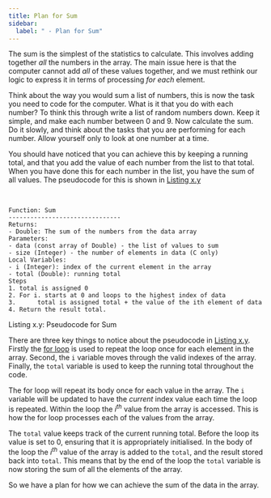 ```yaml
---
title: Plan for Sum
sidebar:
  label: " - Plan for Sum"
---
```


The sum is the simplest of the statistics to calculate. This involves adding together *all* the numbers in the array. The main issue here is that the computer cannot add *all* of these values together, and we must rethink our logic to express it in terms of processing *for each* element.

Think about the way you would sum a list of numbers, this is now the task you need to code for the computer. What is it that you do with each number? To think this through write a list of random numbers down. Keep it simple, and make each number between 0 and 9. Now calculate the sum. Do it slowly, and think about the tasks that you are performing for each number. Allow yourself only to look at one number at a time.

You should have noticed that you can achieve this by keeping a running total, and that you add the value of each number from the list to that total. When you have done this for each number in the list, you have the sum of all values. The pseudocode for this is shown in [Listing x.y](#ListingSum)

<br/>
<a id="ListingSum"></a>

```
Function: Sum
-------------------------------
Returns:
- Double: The sum of the numbers from the data array
Parameters:
- data (const array of Double) - the list of values to sum
- size (Integer) - the number of elements in data (C only)
Local Variables:
- i (Integer): index of the current element in the array
- total (Double): running total
Steps
1. total is assigned 0
2. For i. starts at 0 and loops to the highest index of data
3.      total is assigned total + the value of the ith element of data
4. Return the result total.
```
<div class="caption"><span class="caption-figure-nbr">Listing x.y: </span>Pseudocode for Sum</div>

There are three key things to notice about the pseudocode in [Listing x.y](#ListingSum). Firstly the [for loop](../../../../part-1-instructions/3-control-flow/1-concepts/04-3-for-loop) is used to repeat the loop once for each element in the array. Second, the `i` variable moves through the valid indexes of the array. Finally, the `total` variable is used to keep the running total throughout the code.

The for loop will repeat its body once for each value in the array. The `i` variable will be updated to have the *current* index value each time the loop is repeated. Within the loop the *i<sup>th</sup>* value from the array is accessed. This is how the for loop processes each of the values from the array.

The `total` value keeps track of the current running total. Before the loop its value is set to 0, ensuring that it is appropriately initialised. In the body of the loop the *i<sup>th</sup>* value of the array is added to the `total`, and the result stored back into `total`. This means that by the end of the loop the `total` variable is now storing the sum of all the elements of the array.

So we have a plan for how we can achieve the sum of the data in the array.
